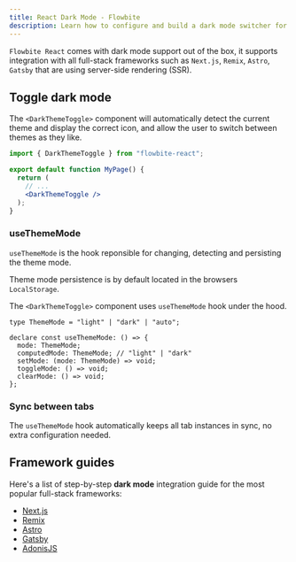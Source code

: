 ```yaml
---
title: React Dark Mode - Flowbite
description: Learn how to configure and build a dark mode switcher for Flowbite using Tailwind CSS and start developing with the components from the library
---
```


`Flowbite React` comes with dark mode support out of the box, it supports integration with all full-stack frameworks such as `Next.js`, `Remix`, `Astro`, `Gatsby` that are using server-side rendering (SSR).

## Toggle dark mode

The `<DarkThemeToggle>` component will automatically detect the current theme and display the correct icon, and allow the user to switch between themes as they like.

```jsx
import { DarkThemeToggle } from "flowbite-react";

export default function MyPage() {
  return (
    // ...
    <DarkThemeToggle />
  );
}
```

### useThemeMode

`useThemeMode` is the hook reponsible for changing, detecting and persisting the theme mode.

Theme mode persistence is by default located in the browsers `LocalStorage`.

The `<DarkThemeToggle>` component uses `useThemeMode` hook under the hood.

```tsx
type ThemeMode = "light" | "dark" | "auto";

declare const useThemeMode: () => {
  mode: ThemeMode;
  computedMode: ThemeMode; // "light" | "dark"
  setMode: (mode: ThemeMode) => void;
  toggleMode: () => void;
  clearMode: () => void;
};
```

### Sync between tabs

The `useThemeMode` hook automatically keeps all tab instances in sync, no extra configuration needed.

## Framework guides

Here's a list of step-by-step **dark mode** integration guide for the most popular full-stack frameworks:

- [Next.js](/docs/guides/next-js#dark-mode)
- [Remix](/docs/guides/remix#dark-mode)
- [Astro](/docs/guides/astro#dark-mode)
- [Gatsby](/docs/guides/gatsby#dark-mode)
- [AdonisJS](/docs/guides/adonis-js#dark-mode)
